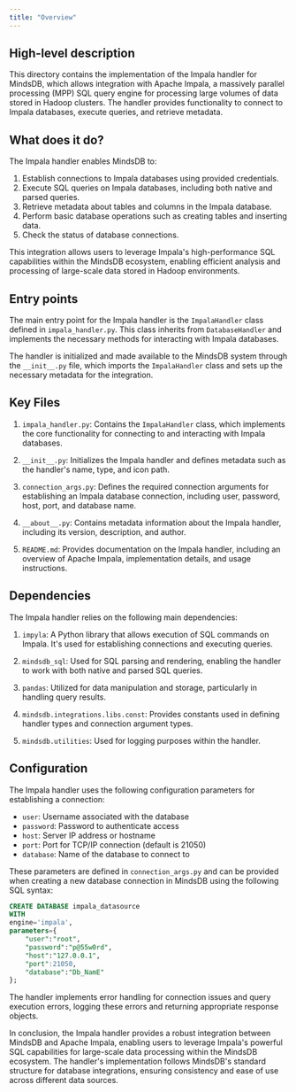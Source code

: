 ```yaml
---
title: "Overview"
---
```


## High-level description
This directory contains the implementation of the Impala handler for MindsDB, which allows integration with Apache Impala, a massively parallel processing (MPP) SQL query engine for processing large volumes of data stored in Hadoop clusters. The handler provides functionality to connect to Impala databases, execute queries, and retrieve metadata.

## What does it do?
The Impala handler enables MindsDB to:
1. Establish connections to Impala databases using provided credentials.
2. Execute SQL queries on Impala databases, including both native and parsed queries.
3. Retrieve metadata about tables and columns in the Impala database.
4. Perform basic database operations such as creating tables and inserting data.
5. Check the status of database connections.

This integration allows users to leverage Impala's high-performance SQL capabilities within the MindsDB ecosystem, enabling efficient analysis and processing of large-scale data stored in Hadoop environments.

## Entry points
The main entry point for the Impala handler is the `ImpalaHandler` class defined in `impala_handler.py`. This class inherits from `DatabaseHandler` and implements the necessary methods for interacting with Impala databases.

The handler is initialized and made available to the MindsDB system through the `__init__.py` file, which imports the `ImpalaHandler` class and sets up the necessary metadata for the integration.

## Key Files
1. `impala_handler.py`: Contains the `ImpalaHandler` class, which implements the core functionality for connecting to and interacting with Impala databases.

2. `__init__.py`: Initializes the Impala handler and defines metadata such as the handler's name, type, and icon path.

3. `connection_args.py`: Defines the required connection arguments for establishing an Impala database connection, including user, password, host, port, and database name.

4. `__about__.py`: Contains metadata information about the Impala handler, including its version, description, and author.

5. `README.md`: Provides documentation on the Impala handler, including an overview of Apache Impala, implementation details, and usage instructions.

## Dependencies
The Impala handler relies on the following main dependencies:

1. `impyla`: A Python library that allows execution of SQL commands on Impala. It's used for establishing connections and executing queries.

2. `mindsdb_sql`: Used for SQL parsing and rendering, enabling the handler to work with both native and parsed SQL queries.

3. `pandas`: Utilized for data manipulation and storage, particularly in handling query results.

4. `mindsdb.integrations.libs.const`: Provides constants used in defining handler types and connection argument types.

5. `mindsdb.utilities`: Used for logging purposes within the handler.

## Configuration
The Impala handler uses the following configuration parameters for establishing a connection:

- `user`: Username associated with the database
- `password`: Password to authenticate access
- `host`: Server IP address or hostname
- `port`: Port for TCP/IP connection (default is 21050)
- `database`: Name of the database to connect to

These parameters are defined in `connection_args.py` and can be provided when creating a new database connection in MindsDB using the following SQL syntax:

```sql
CREATE DATABASE impala_datasource
WITH
engine='impala',
parameters={
    "user":"root",
    "password":"p@55w0rd",
    "host":"127.0.0.1",
    "port":21050,
    "database":"Db_NamE"
};
```

The handler implements error handling for connection issues and query execution errors, logging these errors and returning appropriate response objects.

In conclusion, the Impala handler provides a robust integration between MindsDB and Apache Impala, enabling users to leverage Impala's powerful SQL capabilities for large-scale data processing within the MindsDB ecosystem. The handler's implementation follows MindsDB's standard structure for database integrations, ensuring consistency and ease of use across different data sources.